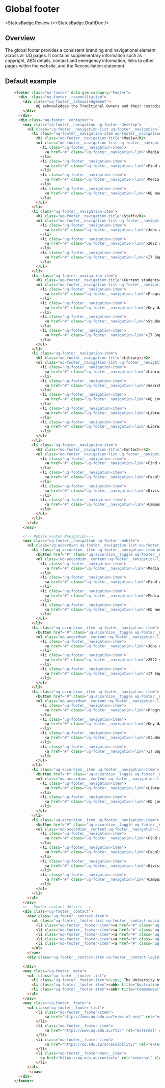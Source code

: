 
# Global footer

<StatusBadge.Review /><StatusBadge.DraftDoc />

## Overview

The global footer provides a consistent branding and navigational element across all UQ pages. It contains supplementary information such as copyright, ABN details, contact and emergency information, links to other pages within the website, and the Reconciliation statement.

## Default example

<Canvas withSource="none" withToolbar>
  <Story height={339} id="components-footer--footer" />
</Canvas>

```html
    <footer class="uq-footer" data-gtm-category="Footer">
      <div  class="uq-footer__reconciliation">
        <div class="uq-footer__acknowledgement">
              UQ acknowledges the Traditional Owners and their custodianship of the lands on which UQ is situated. &mdash; <a href="https://about.uq.edu.au/reconciliation" class="uq-footer__link">Reconciliation statement</a>
        </div>
      </div>
      <div class="uq-footer__container">
        <nav class="uq-footer__navigation uq-footer--desktop">
          <ul class="uq-footer__navigation-list uq-footer__navigation-level-1">
            <li class="uq-footer__navigation-item uq-footer__navigation--is-open">
              <h2 class="uq-footer__navigation-title">Media</h2>
              <ul class="uq-footer__navigation-list uq-footer__navigation-level-2">
                <li class="uq-footer__navigation-item">
                  <a href="#" class="uq-footer__navigation-link">Media team contacts</a>
                </li>
                <li class="uq-footer__navigation-item">
                  <a href="#" class="uq-footer__navigation-link">Find a subject matter expert</a>
                </li>
                <li class="uq-footer__navigation-item">
                  <a href="#" class="uq-footer__navigation-link">Media pack downloads</a>
                </li>
                <li class="uq-footer__navigation-item">
                  <a href="#" class="uq-footer__navigation-link">UQ news</a>
                </li>
              </ul>
            </li>
            <li class="uq-footer__navigation-item">
              <h2 class="uq-footer__navigation-title">Staff</h2>
              <ul class="uq-footer__navigation-list uq-footer__navigation-level-2">
                <li class="uq-footer__navigation-item">
                  <a href="#" class="uq-footer__navigation-link">Jobs at UQ</a>
                </li>
                <li class="uq-footer__navigation-item">
                  <a href="#" class="uq-footer__navigation-link">2022 strategic plan consultation</a>
                </li>
                <li class="uq-footer__navigation-item">
                  <a href="#" class="uq-footer__navigation-link">IT Supoort</a>
                </li>
              </ul>
            </li>
            <li class="uq-footer__navigation-item">
              <h2 class="uq-footer__navigation-title">Current students</h2>
              <ul class="uq-footer__navigation-list uq-footer__navigation-level-2">
                <li class="uq-footer__navigation-item">
                  <a href="#" class="uq-footer__navigation-link">Program and courses</a>
                </li>
                <li class="uq-footer__navigation-item">
                  <a href="#" class="uq-footer__navigation-link">Key dates</a>
                </li>
                <li class="uq-footer__navigation-item">
                  <a href="#" class="uq-footer__navigation-link">Student support</a>
                </li>
                <li class="uq-footer__navigation-item">
                  <a href="#" class="uq-footer__navigation-link">IT Supoort</a>
                </li>
              </ul>
            </li>
            <li class="uq-footer__navigation-item">
              <h2 class="uq-footer__navigation-title">Library</h2>
              <ul class="uq-footer__navigation-list uq-footer__navigation-level-2">
                <li class="uq-footer__navigation-item">
                  <a href="#" class="uq-footer__navigation-link">Library services</a>
                </li>
                <li class="uq-footer__navigation-item">
                  <a href="#" class="uq-footer__navigation-link">Search catalogue</a>
                </li>
                <li class="uq-footer__navigation-item">
                  <a href="#" class="uq-footer__navigation-link">UQ journals</a>
                </li>
                <li class="uq-footer__navigation-item">
                  <a href="#" class="uq-footer__navigation-link">Library hours</a>
                </li>
                <li class="uq-footer__navigation-item">
                  <a href="#" class="uq-footer__navigation-link">Library contacts</a>
                </li>
              </ul>
            </li>
            <li class="uq-footer__navigation-item">
              <h2 class="uq-footer__navigation-title">Contact</h2>
              <ul class="uq-footer__navigation-list uq-footer__navigation-level-2">
                <li class="uq-footer__navigation-item">
                  <a href="#" class="uq-footer__navigation-link">Find a researcher</a>
                </li>
                <li class="uq-footer__navigation-item">
                  <a href="#" class="uq-footer__navigation-link">Faculties, schools, institutes and centres</a>
                </li>
                <li class="uq-footer__navigation-item">
                  <a href="#" class="uq-footer__navigation-link">Divisions and departments</a>
                </li>
                <li class="uq-footer__navigation-item">
                  <a href="#" class="uq-footer__navigation-link">Campus maps and facilities</a>
                </li>
              </ul>
            </li>
          </ul>
        </nav>

        <!-- Mobile Footer Navigation-->
        <nav class="uq-footer__navigation uq-footer--mobile">
          <ul class="uq-accordion uq-footer__navigation-list uq-footer__navigation-level-1">
            <li class="uq-accordion__item uq-footer__navigation-item uq-footer__navigation--is-open">
              <button href="#" class="uq-accordion__toggle uq-footer__navigation-toggle">Media</button>
              <ul class="uq-accordion__content uq-footer__navigation-list uq-footer__navigation-level-2">
                <li class="uq-footer__navigation-item">
                  <a href="#" class="uq-footer__navigation-link">Media team contacts</a>
                </li>
                <li class="uq-footer__navigation-item">
                  <a href="#" class="uq-footer__navigation-link">Find a subject matter expert</a>
                </li>
                <li class="uq-footer__navigation-item">
                  <a href="#" class="uq-footer__navigation-link">Media pack downloads</a>
                </li>
                <li class="uq-footer__navigation-item">
                  <a href="#" class="uq-footer__navigation-link">UQ news</a>
                </li>
              </ul>
            </li>
            <li class="uq-accordion__item uq-footer__navigation-item">
              <button href="#" class="uq-accordion__toggle uq-footer__navigation-toggle">Staff</button>
              <ul class="uq-accordion__content uq-footer__navigation-list uq-footer__navigation-level-2">
                <li class="uq-footer__navigation-item">
                  <a href="#" class="uq-footer__navigation-link">Jobs at UQ</a>
                </li>
                <li class="uq-footer__navigation-item">
                  <a href="#" class="uq-footer__navigation-link">2022 strategic plan consultation</a>
                </li>
                <li class="uq-footer__navigation-item">
                  <a href="#" class="uq-footer__navigation-link">IT Supoort</a>
                </li>
              </ul>
            </li>
            <li class="uq-accordion__item uq-footer__navigation-item">
              <button href="#" class="uq-accordion__toggle uq-footer__navigation-toggle">Current students</button>
              <ul class="uq-accordion__content uq-footer__navigation-list uq-footer__navigation-level-2">
                <li class="uq-footer__navigation-item">
                  <a href="#" class="uq-footer__navigation-link">Program and courses</a>
                </li>
                <li class="uq-footer__navigation-item">
                  <a href="#" class="uq-footer__navigation-link">Key dates</a>
                </li>
                <li class="uq-footer__navigation-item">
                  <a href="#" class="uq-footer__navigation-link">Student support</a>
                </li>
                <li class="uq-footer__navigation-item">
                  <a href="#" class="uq-footer__navigation-link">IT Supoort</a>
                </li>
              </ul>
            </li>
            <li class="uq-accordion__item uq-footer__navigation-item">
              <button href="#" class="uq-accordion__toggle uq-footer__navigation-toggle">Library</button>
              <ul class="uq-accordion__content uq-footer__navigation-list uq-footer__navigation-level-2">
                <li class="uq-footer__navigation-item">
                  <a href="#" class="uq-footer__navigation-link">Library services</a>
                </li>
                <li class="uq-footer__navigation-item">
                  <a href="#" class="uq-footer__navigation-link">UQ journals</a>
                </li>
              </ul>
            </li>
            <li class="uq-accordion__item uq-footer__navigation-item">
              <button href="#" class="uq-accordion__toggle uq-footer__navigation-toggle">Contact</button>
              <ul class="uq-accordion__content uq-footer__navigation-list uq-footer__navigation-level-2">
                <li class="uq-footer__navigation-item">
                  <a href="#" class="uq-footer__navigation-link">Find a researcher</a>
                </li>
                <li class="uq-footer__navigation-item">
                  <a href="#" class="uq-footer__navigation-link">Faculties, schools, institutes and centres</a>
                </li>
                <li class="uq-footer__navigation-item">
                  <a href="#" class="uq-footer__navigation-link">Divisions and departments</a>
                </li>
                <li class="uq-footer__navigation-item">
                  <a href="#" class="uq-footer__navigation-link">Campus maps and facilities</a>
                </li>
              </ul>
            </li>
          </ul>
        </nav>
        <!-- Footer contact details -->
        <div class="uq-footer__contact">   
          <nav class="uq-footer__contact-item">
            <ul class="uq-footer__footer-list uq-footer__contact-social"> 
              <li class="uq-footer__footer-item"><a href="#" class="uq-footer__meta-icons--facebook uq-footer__meta-icons"></a></li> 
              <li class="uq-footer__footer-item"><a href="#" class="uq-footer__meta-icons--linkedin uq-footer__meta-icons"></a></li> 
              <li class="uq-footer__footer-item"><a href="#" class="uq-footer__meta-icons--twitter uq-footer__meta-icons"></a></li>
              <li class="uq-footer__footer-item"><a href="#" class="uq-footer__meta-icons--youtube uq-footer__meta-icons"></a></li>
              <li class="uq-footer__footer-item"><a href="#" class="uq-footer__meta-icons--instagram uq-footer__meta-icons"></a></li>
            </ul>
          </nav> 
          <div class="uq-footer__contact-item uq-footer__contact-login"><a href="#" class="uq-footer__link" onclick="gtag('event', 'click', {'event_category': 'UQ Footer', 'event_label': 'Web login'});">Web login</a></div>
       
        </div>
        <nav class="uq-footer__meta">
          <ul  class="uq-footer__footer-list">
            <li class="uq-footer__footer-item">&copy; The University of Queensland</li>
            <li class="uq-footer__footer-item"><abbr title="Australian Business Number">ABN</abbr>: 63 942 912 684 </li>
            <li class="uq-footer__footer-item"><abbr title="Commonwealth Register of Institutions and Courses for Overseas Students">CRICOS</abbr> Provider No: <a class="uq-footer__link" href="https://www.uq.edu.au/about/cricos-link" rel="external" onclick="gtag('event', 'click', {'event_category': 'UQ Footer', 'event_label': 'CRICOS'});">00025B</a></li>
          </ul>
        </nav>
        <nav class="uq-footer__footer">
          <ul class="uq-footer__footer-list">
              <li class="uq-footer__footer-item">
                  <a href="https://www.uq.edu.au/terms-of-use/" rel="external" class="uq-footer__link" onclick="gtag('event', 'click', {'event_category': 'UQ Footer', 'event_label': 'Privacy'});">Privacy &amp; Terms of use</a>
              </li>
              <li class="uq-footer__footer-item">
                  <a href="https://www.uq.edu.au/rti/" rel="external" class="uq-footer__link" onclick="gtag('event', 'click', {'event_category': 'UQ Footer', 'event_label': 'Right to information'});">Right to information</a>
              </li>
              <li class="uq-footer__footer-item">
                  <a href="https://uq.edu.au/accessibility/" rel="external" class="uq-footer__link" onclick="gtag('event', 'click', {'event_category': 'UQ Footer', 'event_label': 'Accessibility'});">Accessibility</a>
              </li>
              <li class="uq-footer__footer-menu__item">
                <a href="https://uq.edu.au/contacts" rel="external" class="uq-footer__link" onclick="gtag('event', 'click', {'event_category': 'UQ Footer', 'event_label': 'Feedback'});">Feedback</a>
              </li>
          </ul>
           </nav>
      </div>
    </footer>
```
